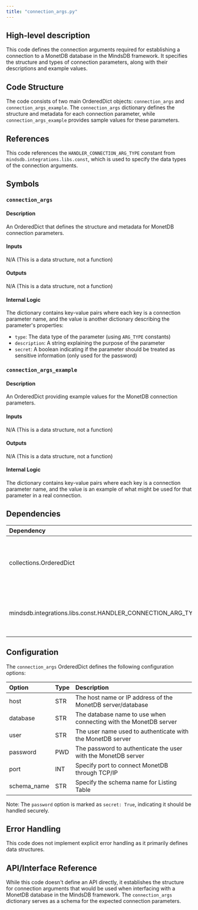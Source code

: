 ```yaml
---
title: "connection_args.py"
---
```


## High-level description
This code defines the connection arguments required for establishing a connection to a MonetDB database in the MindsDB framework. It specifies the structure and types of connection parameters, along with their descriptions and example values.

## Code Structure
The code consists of two main OrderedDict objects: `connection_args` and `connection_args_example`. The `connection_args` dictionary defines the structure and metadata for each connection parameter, while `connection_args_example` provides sample values for these parameters.

## References
This code references the `HANDLER_CONNECTION_ARG_TYPE` constant from `mindsdb.integrations.libs.const`, which is used to specify the data types of the connection arguments.

## Symbols

### `connection_args`
#### Description
An OrderedDict that defines the structure and metadata for MonetDB connection parameters.

#### Inputs
N/A (This is a data structure, not a function)

#### Outputs
N/A (This is a data structure, not a function)

#### Internal Logic
The dictionary contains key-value pairs where each key is a connection parameter name, and the value is another dictionary describing the parameter's properties:
- `type`: The data type of the parameter (using `ARG_TYPE` constants)
- `description`: A string explaining the purpose of the parameter
- `secret`: A boolean indicating if the parameter should be treated as sensitive information (only used for the password)

### `connection_args_example`
#### Description
An OrderedDict providing example values for the MonetDB connection parameters.

#### Inputs
N/A (This is a data structure, not a function)

#### Outputs
N/A (This is a data structure, not a function)

#### Internal Logic
The dictionary contains key-value pairs where each key is a connection parameter name, and the value is an example of what might be used for that parameter in a real connection.

## Dependencies
| Dependency | Purpose |
|:-----------|:--------|
| collections.OrderedDict | Used to create ordered dictionaries for structured data |
| mindsdb.integrations.libs.const.HANDLER_CONNECTION_ARG_TYPE | Provides constants for specifying argument types |

## Configuration
The `connection_args` OrderedDict defines the following configuration options:

| Option | Type | Description |
|:-------|:-----|:------------|
| host | STR | The host name or IP address of the MonetDB server/database |
| database | STR | The database name to use when connecting with the MonetDB server |
| user | STR | The user name used to authenticate with the MonetDB server |
| password | PWD | The password to authenticate the user with the MonetDB server |
| port | INT | Specify port to connect MonetDB through TCP/IP |
| schema_name | STR | Specify the schema name for Listing Table |

Note: The `password` option is marked as `secret: True`, indicating it should be handled securely.

## Error Handling
This code does not implement explicit error handling as it primarily defines data structures.

## API/Interface Reference
While this code doesn't define an API directly, it establishes the structure for connection arguments that would be used when interfacing with a MonetDB database in the MindsDB framework. The `connection_args` dictionary serves as a schema for the expected connection parameters.